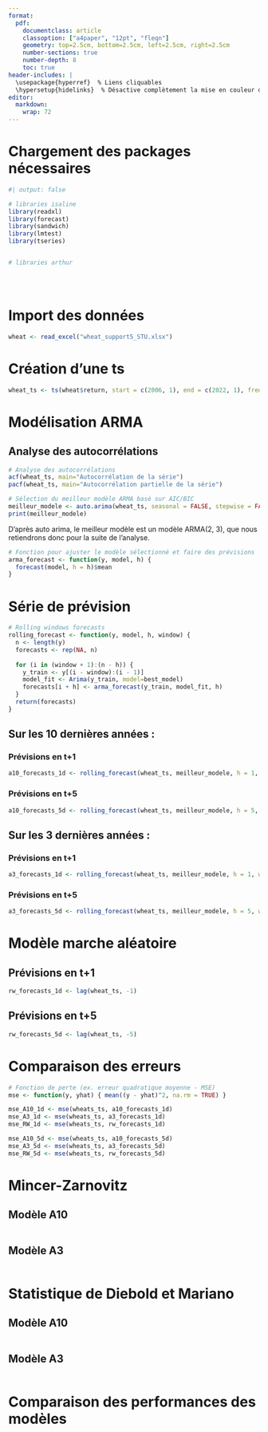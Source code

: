 ```yaml
---
format: 
  pdf:
    documentclass: article
    classoption: ["a4paper", "12pt", "fleqn"]
    geometry: top=2.5cm, bottom=2.5cm, left=2.5cm, right=2.5cm
    number-sections: true
    number-depth: 8
    toc: true
header-includes: |
  \usepackage{hyperref}  % Liens cliquables
  \hypersetup{hidelinks}  % Désactive complètement la mise en couleur des liens
editor: 
  markdown: 
    wrap: 72
---
```


\begin{titlepage}
    \begin{center}
        {\LARGE \textbf{Séries temporelles univariées}}\\
        \vspace{0.5cm}
        {\Large M1 ECAP -- TD5 -- Année 2024/2025}\\
        
        \vspace{2cm}
        
          {\Large \textbf{TD5 : Évaluation de modèles de prévision}}\\
        \vspace{0.5cm}
        \textit{Responsable d'enseignement : Benoît SÉVI}\\
        \href{mailto:benoit.sevi@univ-nantes.fr}{benoit.sevi@univ-nantes.fr}\\
        
        \vspace{1.5cm}
        
        {\large \textbf{ERNOUL DE LA PROVOTÉ Arthur, HERVÉ Isaline}}
        
        \vfill
        
        {\large \today}
        
    \end{center}
\end{titlepage}
\begingroup
\hypersetup{linkcolor=black}
\tableofcontents
\endgroup

\newpage

# Chargement des packages nécessaires

```r
#| output: false

# libraries isaline
library(readxl)
library(forecast)
library(sandwich)
library(lmtest)
library(tseries)


# libraries arthur





```

# Import des données

```r
wheat <- read_excel("wheat_support5_STU.xlsx")
```

# Création d'une ts

```r
wheat_ts <- ts(wheat$return, start = c(2006, 1), end = c(2022, 1), frequency = 252)
```

# Modélisation ARMA

## Analyse des autocorrélations

```r
# Analyse des autocorrélations
acf(wheat_ts, main="Autocorrélation de la série")
pacf(wheat_ts, main="Autocorrélation partielle de la série")
```


```r
# Sélection du meilleur modèle ARMA basé sur AIC/BIC
meilleur_modele <- auto.arima(wheat_ts, seasonal = FALSE, stepwise = FALSE, approximation = FALSE)
print(meilleur_modele)
```

D'après auto arima, le meilleur modèle est un modèle ARMA(2, 3), que nous retiendrons donc pour la suite de l'analyse.

```r
# Fonction pour ajuster le modèle sélectionné et faire des prévisions
arma_forecast <- function(y, model, h) {
  forecast(model, h = h)$mean
}
```

# Série de prévision

```r
# Rolling windows forecasts
rolling_forecast <- function(y, model, h, window) {
  n <- length(y)
  forecasts <- rep(NA, n)
  
  for (i in (window + 1):(n - h)) {
    y_train <- y[(i - window):(i - 1)]
    model_fit <- Arima(y_train, model=best_model)
    forecasts[i + h] <- arma_forecast(y_train, model_fit, h)
  }
  return(forecasts)
}
```

## Sur les 10 dernières années : 

### Prévisions en t+1

```r
a10_forecasts_1d <- rolling_forecast(wheat_ts, meilleur_modele, h = 1, window = 10 * 252)
```

### Prévisions en t+5

```r
a10_forecasts_5d <- rolling_forecast(wheat_ts, meilleur_modele, h = 5, window = 10 * 252)
```

## Sur les 3 dernières années : 

### Prévisions en t+1

```r
a3_forecasts_1d <- rolling_forecast(wheat_ts, meilleur_modele, h = 1, window = 3 * 252)
```

### Prévisions en t+5

```r
a3_forecasts_5d <- rolling_forecast(wheat_ts, meilleur_modele, h = 5, window = 3 * 252)
```

# Modèle marche aléatoire

## Prévisions en t+1

```r
rw_forecasts_1d <- lag(wheat_ts, -1)
```

## Prévisions en t+5

```r
rw_forecasts_5d <- lag(wheat_ts, -5)
```

# Comparaison des erreurs

```r
# Fonction de perte (ex. erreur quadratique moyenne - MSE)
mse <- function(y, yhat) { mean((y - yhat)^2, na.rm = TRUE) }

mse_A10_1d <- mse(wheats_ts, a10_forecasts_1d)
mse_A3_1d <- mse(wheats_ts, a3_forecasts_1d)
mse_RW_1d <- mse(wheats_ts, rw_forecasts_1d)

mse_A10_5d <- mse(wheats_ts, a10_forecasts_5d)
mse_A3_5d <- mse(wheats_ts, a3_forecasts_5d)
mse_RW_5d <- mse(wheats_ts, rw_forecasts_5d)
```


# Mincer-Zarnovitz

## Modèle A10

```r

```

## Modèle A3

```r

```

# Statistique de Diebold et Mariano

## Modèle A10

```r

```

## Modèle A3

```r

```

# Comparaison des performances des modèles

```r

```

